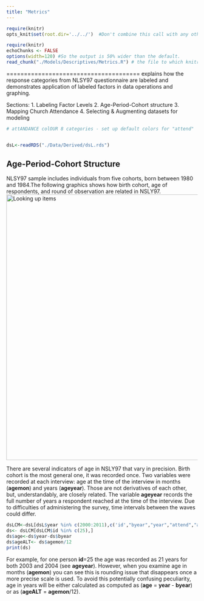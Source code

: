 ```yaml
---
title: "Metrics"
---
```


<!--  Set the working directory to the repository's base directory; this assumes the report is nested inside of only one directory.-->
```r
require(knitr)
opts_knit$set(root.dir='../../')  #Don't combine this call with any other chunk -especially one that uses file paths.

```

<!-- Set the report-wide options, and point to the external code file. -->
```r
require(knitr)
echoChunks <- FALSE
options(width=120) #So the output is 50% wider than the default.
read_chunk("./Models/Descriptives/Metrics.R") # the file to which knitr calls for the chunks
```


======================================
explains how the response categories from NLSY97 questionnaire are labeled and demonstrates application of labeled factors in data operations and graphing.

Sections:
1. Labeling Factor Levels
2. Age-Period-Cohort structure
3. Mapping Church Attendance
4. Selecting & Augmenting datasets for modeling

```r
# attANDANCE colOUR 8 categories - set up default colors for "attend"
```

```r
```

```r
dsL<-readRDS("./Data/Derived/dsL.rds")
```


## Age-Period-Cohort Structure

NLSY97 sample includes individuals from five cohorts, born between 1980 and 1984.The following graphics shows how birth cohort, age of respondents, and round of observation are related in NSLY97.
<img src="./figure_rmd/3_Methods_Figure_3_1.png" alt="Looking up items" style="width:700px ;"/>

There are several indicators of age in NSLY97 that vary in precision. Birth cohort is the most general one, it was recorded once. Two variables were recorded at each interview: age at the time of the interview in months (**agemon**) and years (**ageyear**). Those are not derivatives of each other, but, understandably, are closely related. The variable **ageyear** records the full number of years a respondent reached at the time of the interview. Due to difficulties of administering the survey, time intervals between the waves could differ. 

```r
dsLCM<-dsL[dsL$year %in% c(2000:2011),c('id',"byear","year","attend","ageyear","agemon")]
ds<- dsLCM[dsLCM$id %in% c(25),]
ds$age<-ds$year-ds$byear
ds$ageALT<- ds$agemon/12
print(ds)
```

For example, for one person **id**=25 the age was recorded as 21 years for both 2003 and 2004 (see **ageyear**). However, when you examine age in months (**agemon**) you can see this is rounding issue that disappears once a more precise scale is used. To avoid this potentially confusing peculiarity, age in years will be either calculated as computed as (**age** = **year** - **byear**) or as (**ageALT** = **agemon**/12).
